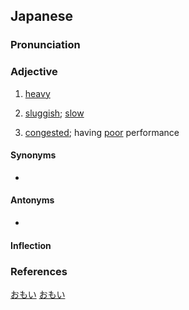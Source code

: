 ==Japanese==
{{ja-kanjitab|おも|yomi=kun}}

===Pronunciation===
{{ja-pron|おもい|acc=0|acc_ref=SMK2,NHK}}

===Adjective===
{{ja-adj|infl=i|おもい}}

# [[heavy]]
# {{lb|ja|of computers}} [[sluggish]]; [[slow]]
# {{lb|ja|of|computer networks}} [[congested]]; having [[poor]] performance

====Synonyms====
* {{ja-r|重たい|おもたい}}

====Antonyms====
* {{sense|heavy}} {{ja-r|軽い|かるい}}

====Inflection====
{{ja-i|おも}}

===References===
<references/>

[[Category:Japanese basic words|おもい]]
[[Category:ja:Networking|おもい]]